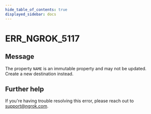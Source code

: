 ```yaml
---
hide_table_of_contents: true
displayed_sidebar: docs
---
```



# ERR_NGROK_5117

## Message

The property `NAME` is an immutable property and may not be updated. Create a new destination instead.

<ErrorDetails error="err_ngrok_5117" />

## Further help

If you're having trouble resolving this error, please reach out to [support@ngrok.com](mailto:support@ngrok.com?subject=Help%20with%20ERR_NGROK_5117).
